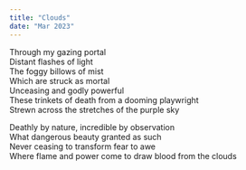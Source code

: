 ```yaml
---
title: "Clouds"
date: "Mar 2023"
---
```


Through my gazing portal<br/>
Distant flashes of light<br/>
The foggy billows of mist<br/>
Which are struck as mortal<br/>
Unceasing and godly powerful<br/>
These trinkets of death from a dooming playwright<br/>
Strewn across the stretches of the purple sky<br/>

Deathly by nature, incredible by observation<br/>
What dangerous beauty granted as such<br/>
Never ceasing to transform fear to awe<br/>
Where flame and power come to draw blood from the clouds<br/>

